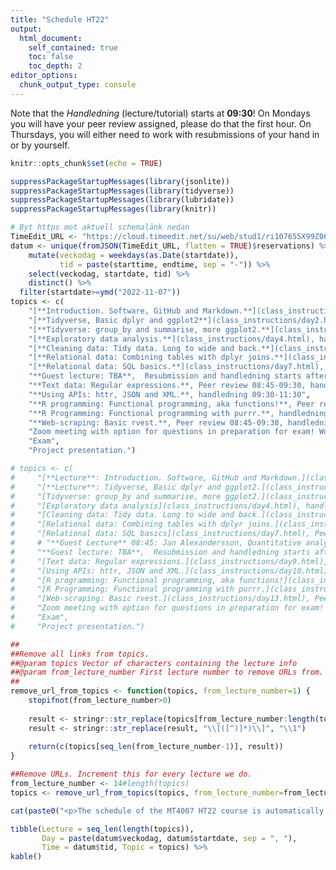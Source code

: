 ```yaml
---
title: "Schedule HT22"
output:
  html_document:
    self_contained: true
    toc: false
    toc_depth: 2
editor_options: 
  chunk_output_type: console
---
```


Note that the *Handledning* (lecture/tutorial) starts at **09:30**! 
On Mondays you will have your peer review assigned, please do that the first hour. On Thursdays, you will either need to work with resubmissions of your hand in or by yourself.
```r
knitr::opts_chunk$set(echo = TRUE)
```

```r
suppressPackageStartupMessages(library(jsonlite))
suppressPackageStartupMessages(library(tidyverse))
suppressPackageStartupMessages(library(lubridate))
suppressPackageStartupMessages(library(knitr))

# Byt https mot aktuell schemalänk nedan
TimeEdit_URL <- "https://cloud.timeedit.net/su/web/stud1/ri107655X99Z06Q6Z96g0Y75y5066Y35Q01gQY6Q55737.json"
datum <- unique(fromJSON(TimeEdit_URL, flatten = TRUE)$reservations) %>% 
    mutate(veckodag = weekdays(as.Date(startdate)), 
           tid = paste(starttime, endtime, sep = "-")) %>% 
    select(veckodag, startdate, tid) %>% 
    distinct() %>%
  filter(startdate>=ymd("2022-11-07"))
topics <- c(
    "[**Introduction. Software, GitHub and Markdown.**](class_instructions/day1.html) [[Lecture Slides](slides/slide1.html)],  _We start at 9am. Handledning starts as soon as lecture is done._",
    "[**Tidyverse, Basic dplyr and ggplot2**](class_instructions/day2.html). [[Lecture Slides](slides/slide2.html)], We start at 9am. Handledning starts as soon as lecture is done.",
    "[**Tidyverse: group_by and summarise, more ggplot2.**](class_instructions/day3.html), Peer review 08:45-09:30, handledning 09:30-11:30",
    "[**Exploratory data analysis.**](class_instructions/day4.html), handledning 09:30-11:30",
    "[**Cleaning data: Tidy data. Long to wide and back.**](class_instructions/day5.html), Peer review 08:45-09:30, handledning 09:30-11:30",
    "[**Relational data: Combining tables with dplyr joins.**](class_instructions/day6.html), handledning 09:30-11:30",
    "[**Relational data: SQL basics.**](class_instructions/day7.html), Peer review 08:45-09:30, handledning 09:30-11:30",
    "**Guest lecture: TBA**,  Resubmission and handledning starts after lecture." ,
    "**Text data: Regular expressions.**, Peer review 08:45-09:30, handledning 09:30-11:30",
    "**Using APIs: httr, JSON and XML.**, handledning 09:30-11:30",
    "**R programming: Functional programming, aka functions!**, Peer review 08:45-09:30, handledning 09:30-11:30",
    "**R Programming: Functional programming with purrr.**, handledning 09:30-11:30",
    "**Web-scraping: Basic rvest.**, Peer review 08:45-09:30, handledning 09:30-11:30",
    "Zoom meeting with option for questions in preparation for exam! Work on resubmission of HW6 and project!",
    "Exam",
    "Project presentation.")

# topics <- c(
#     "[**Lecture**: Introduction. Software, GitHub and Markdown.](class_instructions/day1.html) [[Slides](slides/slide1.html)],  _We start at 9am. Handledning starts as soon as lecture is done._",
#     "[**Lecture**: Tidyverse, Basic dplyr and ggplot2.](class_instructions/day2.html) [[Slides](slides/slide2.html)] [[Video](https://video.su.se/media/Dag%202%20-%20readr%2C%20dplyr%2C%20pipes%20%26%20ggplot/0_e7cf1v9a)], _We start at 9am. Handledning starts as soon as lecture is done._",
#     "[Tidyverse: group_by and summarise, more ggplot2.](class_instructions/day3.html), Peer review 08:45-09:30, handledning 09:30-11:30",
#     "[Exploratory data analysis](class_instructions/day4.html), handledning 09:30-11:30",
#     "[Cleaning data: Tidy data. Long to wide and back.](class_instructions/day5.html), Peer review 08:45-09:30, handledning 09:30-11:30",
#     "[Relational data: Combining tables with dplyr joins.](class_instructions/day6.html), handledning 09:30-11:30",
#     "[Relational data: SQL basics](class_instructions/day7.html), Peer review 08:45-09:30, handledning 09:30-11:30",
#     # "**Guest Lecture** 08:45: Jan Alexandersson, Quantitative analyst, Abios, will do a lecture on principles of visualisation. [[Slides](slides/slide14.html)], _Resubmission and handledning starts after lecture. There are no lecture notes today!_",
#     "**Guest lecture: TBA**,  Resubmission and handledning starts after lecture." ,
#     "[Text data: Regular expressions.](class_instructions/day9.html), Peer review 08:45-09:30, handledning 09:30-11:30",
#     "[Using APIs: httr, JSON and XML.](class_instructions/day10.html), handledning 09:30-11:30",
#     "[R programming: Functional programming, aka functions!](class_instructions/day11.html), Peer review 08:45-09:30, handledning 09:30-11:30",
#     "[R Programming: Functional programming with purrr.](class_instructions/day12.html), handledning 09:30-11:30",
#     "[Web-scraping: Basic rvest.](class_instructions/day13.html), Peer review 08:45-09:30, handledning 09:30-11:30",
#     "Zoom meeting with option for questions in preparation for exam! Resubmission of HW6 and project work.",
#     "Exam",
#     "Project presentation.")

##
##Remove all links from topics. 
##@param topics Vector of characters containing the lecture info
##@param from_lecture_number First lecture number to remove URLs from.
##
remove_url_from_topics <- function(topics, from_lecture_number=1) {
    stopifnot(from_lecture_number>0)
    
    result <- stringr::str_replace(topics[from_lecture_number:length(topics)], "\\([^)]*\\)", "")
    result <- stringr::str_replace(result, "\\[([^)]*)\\]", "\\1")
    
    return(c(topics[seq_len(from_lecture_number-1)], result))
}

##Remove URLs. Increment this for every lecture we do.
from_lecture_number <- 14#length(topics) 
topics <- remove_url_from_topics(topics, from_lecture_number=from_lecture_number)
```

```r
cat(paste0("<p>The schedule of the MT4007 HT22 course is automatically fetched from [TimeEdit](",stringr::str_replace(TimeEdit_URL,"\\.json",""),").<br><br></p>"))
```
```r
tibble(Lecture = seq_len(length(topics)), 
       Day = paste(datum$veckodag, datum$startdate, sep = ", "),
       Time = datum$tid, Topic = topics) %>%
kable()
```
